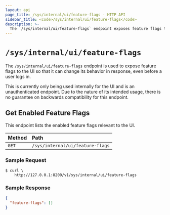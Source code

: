 ```yaml
---
layout: api
page_title: /sys/internal/ui/feature-flags - HTTP API
sidebar_title: <code>/sys/internal/ui/feature-flags</code>
description: >-
  The `/sys/internal/ui/feature-flags` endpoint exposes feature flags to the UI.
---
```


# `/sys/internal/ui/feature-flags`

The `/sys/internal/ui/feature-flags` endpoint is used to expose feature flags
to the UI so that it can change its behavior in response, even before a user logs in.

This is currently only being used internally for the UI and is
an unauthenticated endpoint.  Due to the nature of its intended usage, there is no
guarantee on backwards compatibility for this endpoint.

## Get Enabled Feature Flags

This endpoint lists the enabled feature flags relevant to the UI.

| Method | Path                             |
| :----- | :------------------------------- |
| `GET`  | `/sys/internal/ui/feature-flags` |

### Sample Request

```shell-session
$ curl \
    http://127.0.0.1:8200/v1/sys/internal/ui/feature-flags
```

### Sample Response

```json
{
  "feature-flags": []
}
```
